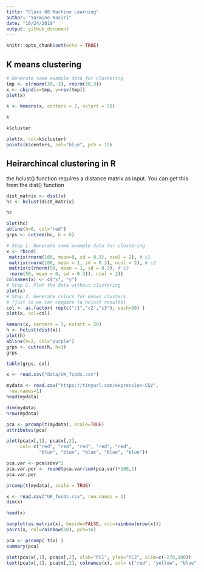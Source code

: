 ```yaml
---
title: "Class 08 Machine Learning"
author: "Yasmine Kasiri"
date: "10/24/2019"
output: github_document
---
```


```r
knitr::opts_chunk$set(echo = TRUE)
```

## K means clustering

```r
# Generate some example data for clustering
tmp <- c(rnorm(30,-3), rnorm(30,3))
x <- cbind(x=tmp, y=rev(tmp))
plot(x)
```

```r
k <- kmeans(x, centers = 2, nstart = 20)
```

```r
k
```

```r
k$cluster
```

```r
plot(x, col=k$cluster)
points(k$centers, col="blue", pch = 15)
```



## Heirarchincal clustering in R
the hclust() function requires a distance matrix as input. You can get this from the dist() function

```r
dist_matrix <- dist(x)
hc <- hclust(dist_matrix)
```

```r
hc
```

```r
plot(hc)
abline(h=6, col="red")
grps <- cutree(hc, h = 6)
```

```r
# Step 1. Generate some example data for clustering
x <- rbind(
 matrix(rnorm(100, mean=0, sd = 0.3), ncol = 2), # c1
 matrix(rnorm(100, mean = 1, sd = 0.3), ncol = 2), # c2
 matrix(c(rnorm(50, mean = 1, sd = 0.3), # c3
 rnorm(50, mean = 0, sd = 0.3)), ncol = 2))
colnames(x) <- c("x", "y")
# Step 2. Plot the data without clustering
plot(x)
# Step 3. Generate colors for known clusters
# (just so we can compare to hclust results)
col <- as.factor( rep(c("c1","c2","c3"), each=50) )
plot(x, col=col)
```

```r
kmeans(x, centers = 3, nstart = 20)
h <- hclust(dist(x))
plot(h)
abline(h=2, col="purple")
grps <- cutree(h, h=3)
grps
```

```r
table(grps, col)
```

```r
x <- read.csv("data/UK_foods.csv")
```

```r
mydata <- read.csv("https://tinyurl.com/expression-CSV",
 row.names=1)
head(mydata)
```

```r
dim(mydata)
nrow(mydata)
```

```r
pca <- prcomp(t(mydata), scale=TRUE) 
attributes(pca)
```

```r
plot(pca$x[,1], pca$x[,2],
     col= c("red", "red", "red", "red", "red",
            "blue", "blue", "blue", "blue", "blue"))
```

```r
pca.var <- pca$sdev^2
pca.var.per <- round(pca.var/sum(pca.var)*100,1)
pca.var.per
```

```r
prcomp(t(mydata), scale = TRUE)
```

```r
x <- read.csv("UK_foods.csv", row.names = 1)
dim(x)
```
```r
head(x)
```

```r
barplot(as.matrix(x), beside=FALSE, col=rainbow(nrow(x)))
pairs(x, col=rainbow(10), pch=16)

```

```r
pca <- prcomp( t(x) )
summary(pca)
```

```r
plot(pca$x[,1], pca$x[,2], xlab="PC1", ylab="PC2", xlim=c(-270,500))
text(pca$x[,1], pca$x[,2], colnames(x), col= c("red", "yellow", "blue", "green"))
```

